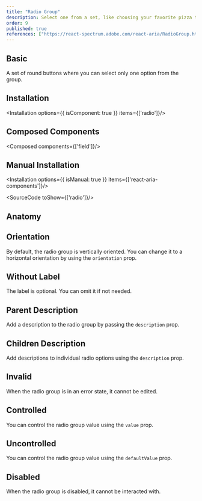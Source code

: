 ```yaml
---
title: "Radio Group"
description: Select one from a set, like choosing your favorite pizza topping; only one can win, ensuring clear choices.
order: 9
published: true
references: ["https://react-spectrum.adobe.com/react-aria/RadioGroup.html#props"]
---
```


## Basic
A set of round buttons where you can select only one option from the group.
<How toUse="forms/radio-group/radio-group-demo" />

## Installation
<Installation options={{ isComponent: true }} items={['radio']}/>

## Composed Components
<Composed components={['field']}/>

## Manual Installation
<Installation options={{ isManual: true }} items={['react-aria-components']}/>

<SourceCode toShow={['radio']}/>

## Anatomy
<Anatomy show='radio-group-anatomy'/>

## Orientation
By default, the radio group is vertically oriented. You can change it to a horizontal orientation by using the `orientation` prop.
<How minW72 toUse="forms/radio-group/radio-group-orientation-demo" />

## Without Label
The label is optional. You can omit it if not needed.

## Parent Description
Add a description to the radio group by passing the `description` prop.
<How minW72 toUse="forms/radio-group/radio-group-description-demo" />

## Children Description
Add descriptions to individual radio options using the `description` prop.
<How minW72 toUse="forms/radio-group/radio-group-children-description-demo" />

## Invalid
When the radio group is in an error state, it cannot be edited.
<How toUse="forms/radio-group/radio-group-invalid-demo" />

## Controlled
You can control the radio group value using the `value` prop.
<How minW72 toUse="forms/radio-group/radio-group-controlled-demo" />

## Uncontrolled
You can control the radio group value using the `defaultValue` prop.
<How minW72 toUse="forms/radio-group/radio-group-uncontrolled-demo" />

## Disabled
When the radio group is disabled, it cannot be interacted with.
<How toUse="forms/radio-group/radio-group-disabled-demo" />
